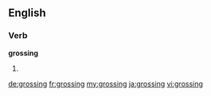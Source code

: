 ==English==

===Verb===
'''grossing'''
# {{present participle of|gross}}

[[de:grossing]]
[[fr:grossing]]
[[my:grossing]]
[[ja:grossing]]
[[vi:grossing]]